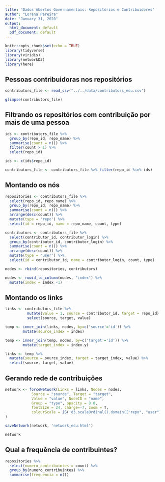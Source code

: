 ```yaml
---
title: 'Dados Abertos Governamentais: Repositórios e Contribuidores'
author: "Lorena Pereira"
date: "January 31, 2020"
output:
  html_document: default
  pdf_document: default
---
```


```r
knitr::opts_chunk$set(echo = TRUE)
library(tidyverse)
library(viridis)
library(networkD3)
library(here)

```

## Pessoas contribuidoras nos repositórios
```r

contributors_file <- read_csv("../../data/contributors_edu.csv")

glimpse(contributors_file)
```

## Filtrando os repositórios com contribuição por mais de uma pessoa
```r

ids <- contributors_file %>% 
  group_by(repo_id, repo_name) %>% 
  summarise(count = n()) %>%
  filter(count > 1) %>%
  select(repo_id)

ids <- c(ids$repo_id)

contributors_file <- contributors_file %>% filter(repo_id %in% ids)

```

## Montando os nós
```r

repositories <- contributors_file %>% 
  select(repo_id, repo_name) %>% 
  group_by(repo_id, repo_name) %>% 
  summarise(count = n()) %>% 
  arrange(desc(count)) %>%
  mutate(type = 'repo') %>%
  select(id = repo_id, name = repo_name, count, type)

contributors <- contributors_file %>% 
  select(contributor_id, contributor_login) %>% 
  group_by(contributor_id, contributor_login) %>% 
  summarise(count = n()) %>% 
  arrange(desc(count)) %>%
  mutate(type = 'user') %>% 
  select(id = contributor_id, name = contributor_login, count, type)

nodes <- rbind(repositories, contributors)

nodes <- rowid_to_column(nodes, "index") %>% 
  mutate(index = index -1)

```

## Montando os links
```r

links <- contributors_file %>% 
          mutate(value = 1, source = contributor_id, target = repo_id) %>% 
          select(source, target, value)

temp <- inner_join(links, nodes, by=c('source'='id')) %>%
        mutate(source_index = index)

temp <- inner_join(temp, nodes, by=c('target'='id')) %>%
        mutate(target_index = index.y)

links <- temp %>% 
  mutate(source = source_index, target = target_index, value) %>%
  select(source, target, value)

```

## Gerando rede de contribuições

```r

network <- forceNetwork(Links = links, Nodes = nodes,
            Source = "source", Target = "target",
            Value = "value", NodeID = "name",
            Group = "type", opacity = 0.8, 
            fontSize = 24, charge=-7, zoom = T,
            colourScale = JS('d3.scaleOrdinal().domain(["repo", "user"]).range(["#FE4A31", "#2D2E2C"])')
)

saveNetwork(network, 'network_edu.html')

network
```

## Qual a frequência de contribuintes?
```r

repositories %>% 
  select(numero_contribuintes = count) %>% 
  group_by(numero_contribuintes) %>% 
  summarise(frequencia = n())

```
